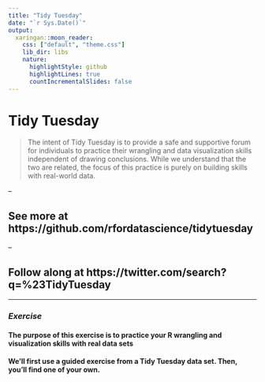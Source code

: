 ```yaml
---
title: "Tidy Tuesday"
date: "`r Sys.Date()`"
output:
  xaringan::moon_reader:
    css: ["default", "theme.css"]
    lib_dir: libs
    nature:
      highlightStyle: github
      highlightLines: true
      countIncrementalSlides: false
---
```


# Tidy Tuesday

> The intent of Tidy Tuesday is to provide a safe and supportive forum for individuals to practice their wrangling and data visualization skills independent of drawing conclusions. While we understand that the two are related, the focus of this practice is purely on building skills with real-world data.

--

## See more at https://github.com/rfordatascience/tidytuesday

--

## Follow along at https://twitter.com/search?q=%23TidyTuesday

---

### *Exercise*

#### The purpose of this exercise is to practice your R wrangling and visualization skills with real data sets

#### We'll first use a guided exercise from a Tidy Tuesday data set. Then, you'll find one of your own. 




